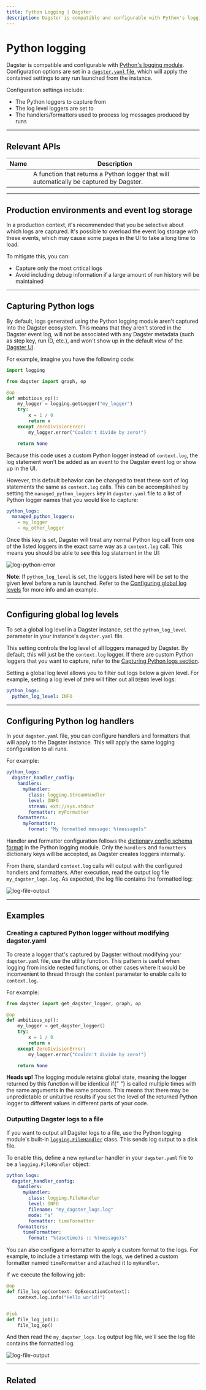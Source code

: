 ```yaml
---
title: Python Logging | Dagster
description: Dagster is compatible and configurable with Python's logging module.
---
```


# Python logging

Dagster is compatible and configurable with [Python's logging module](https://docs.python.org/3/library/logging.html). Configuration options are set in a [`dagster.yaml` file](/deployment/dagster-instance), which will apply the contained settings to any run launched from the instance.

Configuration settings include:

- The Python loggers to capture from
- The log level loggers are set to
- The handlers/formatters used to process log messages produced by runs

---

## Relevant APIs

| Name                                                     | Description                                                                             |
| -------------------------------------------------------- | --------------------------------------------------------------------------------------- |
| <PyObject module="dagster" object="get_dagster_logger"/> | A function that returns a Python logger that will automatically be captured by Dagster. |

---

## Production environments and event log storage

In a production context, it's recommended that you be selective about which logs are captured. It's possible to overload the event log storage with these events, which may cause some pages in the UI to take a long time to load.

To mitigate this, you can:

- Capture only the most critical logs
- Avoid including debug information if a large amount of run history will be maintained

---

## Capturing Python logs <Experimental />

By default, logs generated using the Python logging module aren't captured into the Dagster ecosystem. This means that they aren't stored in the Dagster event log, will not be associated with any Dagster metadata (such as step key, run ID, etc.), and won't show up in the default view of the [Dagster UI](/concepts/webserver/ui).

For example, imagine you have the following code:

```python file=/concepts/logging/python_logger.py startafter=start_python_logger endbefore=end_python_logger dedent=4
import logging

from dagster import graph, op

@op
def ambitious_op():
    my_logger = logging.getLogger("my_logger")
    try:
        x = 1 / 0
        return x
    except ZeroDivisionError:
        my_logger.error("Couldn't divide by zero!")

    return None
```

Because this code uses a custom Python logger instead of `context.log`, the log statement won't be added as an event to the Dagster event log or show up in the UI.

However, this default behavior can be changed to treat these sort of log statements the same as `context.log` calls. This can be accomplished by setting the `managed_python_loggers` key in `dagster.yaml` file to a list of Python logger names that you would like to capture:

```yaml file=/concepts/logging/python_logging_managed_loggers_config.yaml
python_logs:
  managed_python_loggers:
    - my_logger
    - my_other_logger
```

Once this key is set, Dagster will treat any normal Python log call from one of the listed loggers in the exact same way as a `context.log` call. This means you should be able to see this log statement in the UI:

<Image
alt="log-python-error"
src="/images/concepts/logging/log-python-error.png"
width={1165}
height={250}
/>

**Note**: If `python_log_level` is set, the loggers listed here will be set to the given level before a run is launched. Refer to the [Configuring global log levels](#configuring-global-log-levels-) for more info and an example.

---

## Configuring global log levels <Experimental />

To set a global log level in a Dagster instance, set the `python_log_level` parameter in your instance's `dagster.yaml` file.

This setting controls the log level of all loggers managed by Dagster. By default, this will just be the `context.log` logger. If there are custom Python loggers that you want to capture, refer to the [Capturing Python logs section](#capturing-python-logs-).

Setting a global log level allows you to filter out logs below a given level. For example, setting a log level of `INFO` will filter out all `DEBUG` level logs:

```yaml file=/concepts/logging/python_logging_python_log_level_config.yaml
python_logs:
  python_log_level: INFO
```

---

## Configuring Python log handlers <Experimental />

In your `dagster.yaml` file, you can configure handlers and formatters that will apply to the Dagster instance. This will apply the same logging configuration to all runs.

For example:

```yaml file=/concepts/logging/python_logging_handler_config.yaml
python_logs:
  dagster_handler_config:
    handlers:
      myHandler:
        class: logging.StreamHandler
        level: INFO
        stream: ext://sys.stdout
        formatter: myFormatter
    formatters:
      myFormatter:
        format: "My formatted message: %(message)s"
```

Handler and formatter configuration follows the [dictionary config schema format](https://docs.python.org/3/library/logging.config.html#logging-config-dictschema) in the Python logging module. Only the `handlers` and `formatters` dictionary keys will be accepted, as Dagster creates loggers internally.

From there, standard `context.log` calls will output with the configured handlers and formatters. After execution, read the output log file `my_dagster_logs.log`. As expected, the log file contains the formatted log:

<Image
alt="log-file-output"
src="/images/concepts/logging/log-file-output.png"
width={2048}
height={484}
/>

---

## Examples

### Creating a captured Python logger without modifying dagster.yaml

To create a logger that's captured by Dagster without modifying your `dagster.yaml` file, use the <PyObject module="dagster" object="get_dagster_logger"/> utility function. This pattern is useful when logging from inside nested functions, or other cases where it would be inconvenient to thread through the context parameter to enable calls to `context.log`.

For example:

```python file=/concepts/logging/python_logger.py startafter=start_get_logger endbefore=end_get_logger dedent=4
from dagster import get_dagster_logger, graph, op

@op
def ambitious_op():
    my_logger = get_dagster_logger()
    try:
        x = 1 / 0
        return x
    except ZeroDivisionError:
        my_logger.error("Couldn't divide by zero!")

    return None
```

<Note>
  <strong>Heads up!</strong> The logging module retains global state, meaning
  the logger returned by this function will be identical if{" "}
  <PyObject module="dagster" object="get_dagster_logger" /> is called multiple
  times with the same arguments in the same process. This means that there may
  be unpredictable or unituitive results if you set the level of the returned
  Python logger to different values in different parts of your code.
</Note>

### Outputting Dagster logs to a file

If you want to output all Dagster logs to a file, use the Python logging module's built-in [`logging.FileHandler`](https://docs.python.org/3/library/logging.handlers.html#logging.FileHandler) class. This sends log output to a disk file.

To enable this, define a new `myHandler` handler in your `dagster.yaml` file to be a `logging.FileHandler` object:

```yaml file=/concepts/logging/python_logging_file_output_config.yaml
python_logs:
  dagster_handler_config:
    handlers:
      myHandler:
        class: logging.FileHandler
        level: INFO
        filename: "my_dagster_logs.log"
        mode: "a"
        formatter: timeFormatter
    formatters:
      timeFormatter:
        format: "%(asctime)s :: %(message)s"
```

You can also configure a formatter to apply a custom format to the logs. For example, to include a timestamp with the logs, we defined a custom formatter named `timeFormatter` and attached it to `myHandler`.

If we execute the following job:

```python file=/concepts/logging/file_output_pipeline.py startafter=start_custom_file_output_log endbefore=end_custom_file_output_log
@op
def file_log_op(context: OpExecutionContext):
    context.log.info("Hello world!")


@job
def file_log_job():
    file_log_op()
```

And then read the `my_dagster_logs.log` output log file, we'll see the log file contains the formatted log:

<Image
alt="log-file-output"
src="/images/concepts/logging/log-file-output.png"
width={2048}
height={484}
/>

---

## Related

<ArticleList>
  <ArticleListItem
    href="/concepts/logging/loggers"
    title="Loggers"
  ></ArticleListItem>
  <ArticleListItem
    href="/concepts/logging/custom-loggers"
    title="Custom loggers"
  ></ArticleListItem>
  <ArticleListItem
    href="/concepts/webserver/ui"
    title="Dagster UI"
  ></ArticleListItem>
  <ArticleListItem
    href="/concepts/code-locations"
    title="Code locations"
  ></ArticleListItem>
  <ArticleListItem
    href="/deployment/dagster-instance"
    title="Dagster instance (dagster.yaml)"
  ></ArticleListItem>
</ArticleList>
